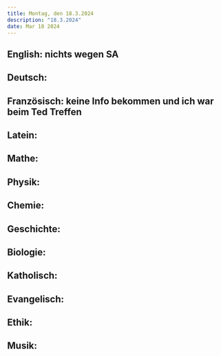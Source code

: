 ```yaml
---
title: Montag, den 18.3.2024
description: "18.3.2024"
date: Mar 18 2024
---
```


## English: nichts wegen SA
## Deutsch: 
## Französisch: keine Info bekommen und ich war beim Ted Treffen
## Latein: 
## Mathe: 
## Physik: 
## Chemie: 
## Geschichte: 
## Biologie: 
## Katholisch: 
## Evangelisch: 
## Ethik: 
## Musik: 